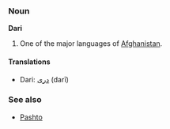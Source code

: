 ===Noun===
'''Dari'''

# One of the major languages of [[Afghanistan]].

====Translations====
*Dari: [[دری]] (darī)

===See also===
*[[Pashto]]